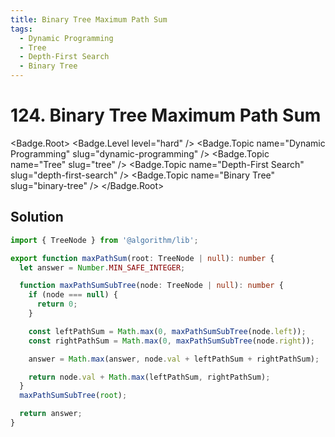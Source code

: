 ```yaml
---
title: Binary Tree Maximum Path Sum
tags:
  - Dynamic Programming
  - Tree
  - Depth-First Search
  - Binary Tree
---
```


# 124. Binary Tree Maximum Path Sum

<Badge.Root>
  <Badge.Level level="hard" />
  <Badge.Topic name="Dynamic Programming" slug="dynamic-programming" />
  <Badge.Topic name="Tree" slug="tree" />
  <Badge.Topic name="Depth-First Search" slug="depth-first-search" />
  <Badge.Topic name="Binary Tree" slug="binary-tree" />
</Badge.Root>

## Solution

```typescript filename="solution.ts" copy
import { TreeNode } from '@algorithm/lib';

export function maxPathSum(root: TreeNode | null): number {
  let answer = Number.MIN_SAFE_INTEGER;

  function maxPathSumSubTree(node: TreeNode | null): number {
    if (node === null) {
      return 0;
    }

    const leftPathSum = Math.max(0, maxPathSumSubTree(node.left));
    const rightPathSum = Math.max(0, maxPathSumSubTree(node.right));

    answer = Math.max(answer, node.val + leftPathSum + rightPathSum);

    return node.val + Math.max(leftPathSum, rightPathSum);
  }
  maxPathSumSubTree(root);

  return answer;
}
```

<ProblemLink
  codingSite="leetcode"
  href="https://leetcode.com/problems/binary-tree-maximum-path-sum"
  title="Binary Tree Maximum Path Sum"
/>
